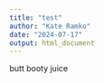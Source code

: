 ```yaml
---
title: "test"
author: "Kate Ramko"
date: "2024-07-17"
output: html_document
---
```

butt booty juice